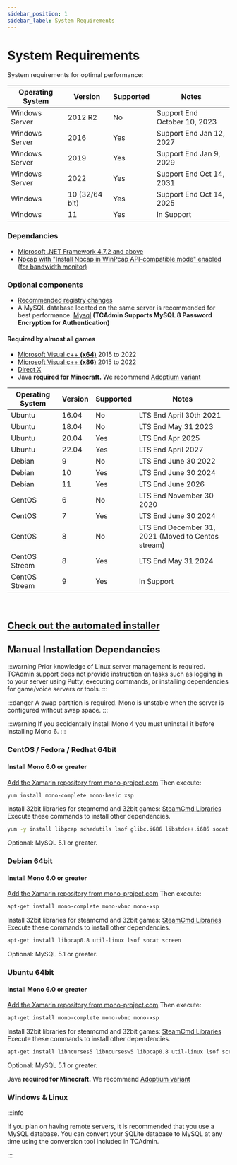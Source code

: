 ```yaml
---
sidebar_position: 1
sidebar_label: System Requirements
---
```



# System Requirements

System requirements for optimal performance:

<Tabs>
  <TabItem value="windows" label="Windows">

| Operating System        | Version             | Supported | Notes                   |
| ----------------------- | ------------------- | --------- | ----------------------- |
| Windows Server          | 2012 R2             | No        |  Support End October 10, 2023                       |
| Windows Server          | 2016                | Yes       |  Support End Jan 12, 2027                        |
| Windows Server          | 2019                | Yes       |  Support End Jan 9, 2029                        |
| Windows Server          | 2022                | Yes       |  Support End Oct 14, 2031                        |
| Windows                 | 10 (32/64 bit)      | Yes       |  Support End Oct 14, 2025                        |
| Windows                 | 11                  | Yes       |  In Support                        |

### Dependancies

- [Microsoft .NET Framework 4.7.2 and above](https://dotnet.microsoft.com/en-us/download/dotnet-framework)
- [Npcap with "Install Npcap in WinPcap API-compatible mode" enabled (for bandwidth monitor)
](https://npcap.com/dist/npcap-1.75.exe)

### Optional components

- [Recommended registry changes](/misc/recommended-registry-changes)
- A MySQL database located on the same server is recommended for best performance. [Mysql](https://dev.mysql.com/downloads/mysql/) **(TCAdmin Supports MySQL 8 Password Encryption for Authentication)**
#### Required by almost all games
- [Microsoft Visual c++ **(x64)**](https://aka.ms/vs/17/release/vc_redist.x64.exe) 2015 to 2022
- [Microsoft Visual c++ **(x86)**](https://aka.ms/vs/17/release/vc_redist.x86.exe) 2015 to 2022
- [Direct X](https://www.microsoft.com/en-us/download/details.aspx?id=35&6B49FDFB-8E5B-4B07-BC31-15695C5A2143=1)
- Java **required for Minecraft.** We recommend [Adoptium variant](https://adoptium.net/)


</TabItem>

<TabItem value="linux" label="Linux">

| Operating System | Version  | Supported | Notes |
| ---------------- | -------- | --------- | ----- |
| Ubuntu           | 16.04    | No        | LTS End April 30th 2021     |
| Ubuntu           | 18.04    | No        | LTS End May 31 2023      |
| Ubuntu           | 20.04    | Yes       | LTS End Apr 2025      |
| Ubuntu           | 22.04    | Yes       | LTS End April 2027      |
| Debian           | 9        | No        | LTS End June 30 2022      |
| Debian           | 10       | Yes       | LTS End June 30 2024      |
| Debian           | 11       | Yes       | LTS End June 2026      |
| CentOS           | 6        | No        | LTS End November 30 2020     |
| CentOS           | 7        | Yes       | LTS End June 30 2024      |
| CentOS           | 8      | No       |    LTS End December 31, 2021 (Moved to Centos stream)    |
| CentOS Stream    | 8      | Yes       |   LTS End May 31 2024   |
| CentOS Stream    | 9      | Yes       |   In Support   |


<br />

## [Check out the automated installer](/getting-started/installation/linux-installation.mdx)

## Manual Installation Dependancies

:::warning
Prior knowledge of Linux server management is required. TCAdmin support does not provide instruction on tasks such as logging in to your server using Putty, executing commands, or installing dependencies for game/voice servers or tools.
:::

:::danger
A swap partition is required. Mono is unstable when the server is configured without swap space.
:::

:::warning
If you accidentally install Mono 4 you must uninstall it before installing Mono 6.
:::

### CentOS / Fedora / Redhat 64bit

#### Install Mono 6.0 or greater

[Add the Xamarin repository from mono-project.com](https://www.mono-project.com/download/stable/#download-lin-centos)
 Then execute:

 ```bash
 yum install mono-complete mono-basic xsp
 ```
Install 32bit libraries for steamcmd and 32bit games: [SteamCmd Libraries](https://developer.valvesoftware.com/wiki/SteamCMD#32-Bit_Libraries_on_64-Bit_Linux_Systems)
Execute these commands to install other dependencies.
 ```bash
 yum -y install libpcap schedutils lsof glibc.i686 libstdc++.i686 socat screen
 ```
Optional: MySQL 5.1 or greater.

### Debian 64bit

#### Install Mono 6.0 or greater

[Add the Xamarin repository from mono-project.com](https://www.mono-project.com/download/stable/#download-lin-centos)
 Then execute:

 ```bash
 apt-get install mono-complete mono-vbnc mono-xsp
 ```
Install 32bit libraries for steamcmd and 32bit games: [SteamCmd Libraries](https://developer.valvesoftware.com/wiki/SteamCMD#32-Bit_Libraries_on_64-Bit_Linux_Systems)
Execute these commands to install other dependencies.
 ```bash
 apt-get install libpcap0.8 util-linux lsof socat screen
 ```
Optional: MySQL 5.1 or greater.

### Ubuntu 64bit

#### Install Mono 6.0 or greater

[Add the Xamarin repository from mono-project.com](https://www.mono-project.com/download/stable/#download-lin-centos)
 Then execute:

 ```bash
 apt-get install mono-complete mono-vbnc mono-xsp
 ```
Install 32bit libraries for steamcmd and 32bit games: [SteamCmd Libraries](https://developer.valvesoftware.com/wiki/SteamCMD#32-Bit_Libraries_on_64-Bit_Linux_Systems)
Execute these commands to install other dependencies.
 ```bash
 apt-get install libncurses5 libncursesw5 libpcap0.8 util-linux lsof screen socat iptables-persistent
 ```
Optional: MySQL 5.1 or greater.

Java **required for Minecraft.** We recommend [Adoptium variant](https://adoptium.net/)


  </TabItem>
</Tabs>

### Windows & Linux

:::info

If you plan on having remote servers, it is recommended that you use a MySQL database. You can convert your SQLite database to MySQL at any time using the conversion tool included in TCAdmin.

:::